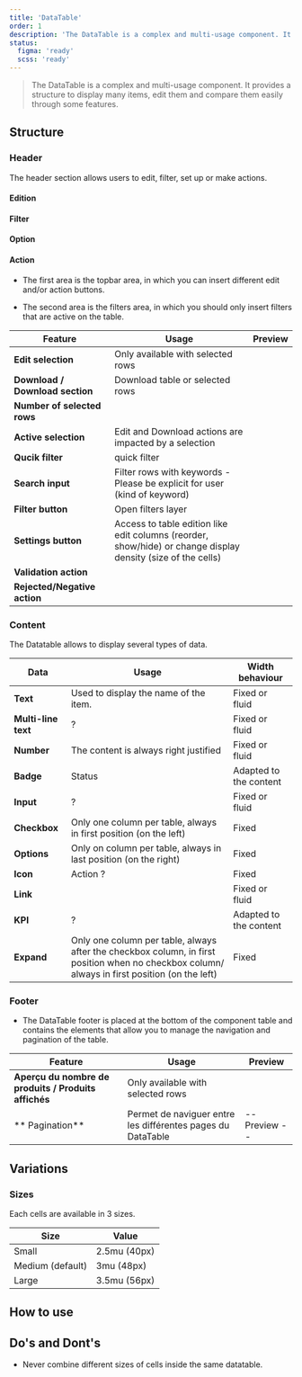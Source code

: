 ```yaml
---
title: 'DataTable'
order: 1
description: 'The DataTable is a complex and multi-usage component. It provides a structure to display many items, edit them and compare them easily through some features.'
status:
  figma: 'ready'
  scss: 'ready'
---
```


> The DataTable is a complex and multi-usage component. It provides a structure to display many items, edit them and compare them easily through some features.

<Preview path="default" nude />

## Structure

### Header

The header section allows users to edit, filter, set up or make actions.

<Preview path="header-only" nude />

#### Edition

#### Filter

#### Option

#### Action

- The first area is the topbar area, in which you can insert different edit and/or action buttons.

- The second area is the filters area, in which you should only insert filters that are active on the table.

| Feature                         | Usage                                                                                                        | Preview |
| ------------------------------- | ------------------------------------------------------------------------------------------------------------ | ------- |
| **Edit selection**              | Only available with selected rows                                                                            |         |
| **Download / Download section** | Download table or selected rows                                                                              |         |
| **Number of selected rows**     |                                                                                                              |         |
| **Active selection**            | Edit and Download actions are impacted by a selection                                                        |         |
| **Qucik filter**                | quick filter                                                                                                 |         |
| **Search input**                | Filter rows with keywords - Please be explicit for user (kind of keyword)                                    |         |
| **Filter button**               | Open filters layer                                                                                           |         |
| **Settings button**             | Access to table edition like edit columns (reorder, show/hide) or change display density (size of the cells) |         |
| **Validation action**           |                                                                                                              |         |
| **Rejected/Negative action**    |                                                                                                              |         |

### Content

The Datatable allows to display several types of data.

| Data                | Usage                                                                                                                                          | Width behaviour        |
| ------------------- | ---------------------------------------------------------------------------------------------------------------------------------------------- | ---------------------- |
| **Text**            | Used to display the name of the item.                                                                                                          | Fixed or fluid         |
| **Multi-line text** | ?                                                                                                                                              | Fixed or fluid         |
| **Number**          | The content is always right justified                                                                                                          | Fixed or fluid         |
| **Badge**           | Status                                                                                                                                         | Adapted to the content |
| **Input**           | ?                                                                                                                                              | Fixed or fluid         |
| **Checkbox**        | Only one column per table, always in first position (on the left)                                                                              | Fixed                  |
| **Options**         | Only on column per table, always in last position (on the right)                                                                               | Fixed                  |
| **Icon**            | Action ?                                                                                                                                       | Fixed                  |
| **Link**            |                                                                                                                                                | Fixed or fluid         |
| **KPI**             | ?                                                                                                                                              | Adapted to the content |
| **Expand**          | Only one column per table, always after the checkbox column, in first position when no checkbox column/ always in first position (on the left) | Fixed                  |

### Footer

<Preview path="footer-only" nude />

- The DataTable footer is placed at the bottom of the component table and contains the elements that allow you to manage the navigation and pagination of the table.

| Feature                                              | Usage                                                       | Preview                            |
| ---------------------------------------------------- | ----------------------------------------------------------- | ---------------------------------- |
| **Aperçu du nombre de produits / Produits affichés** | Only available with selected rows                           | <Preview path="badge-info" nude /> |
| ** Pagination**                                      | Permet de naviguer entre les différentes pages du DataTable | -- Preview --                      |

## Variations

### Sizes

Each cells are available in 3 sizes.

| Size             | Value        |
| ---------------- | ------------ |
| Small            | 2.5mu (40px) |
| Medium (default) | 3mu (48px)   |
| Large            | 3.5mu (56px) |

## How to use

## Do's and Dont's

- Never combine different sizes of cells inside the same datatable.
